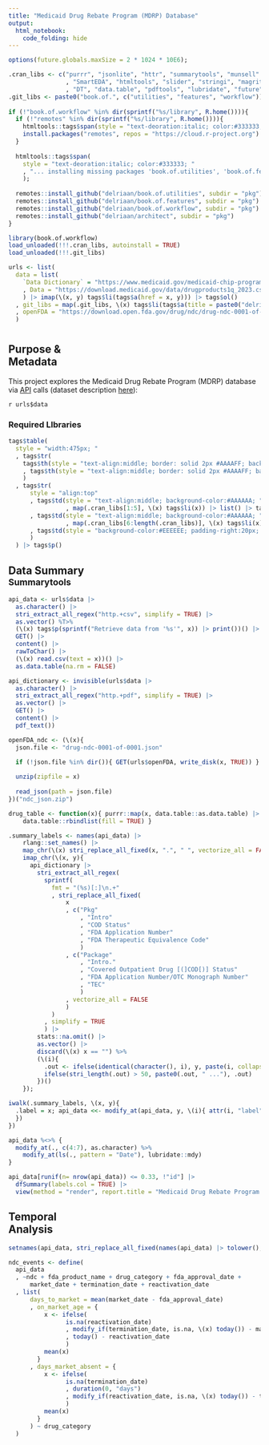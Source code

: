 ```yaml
---
title: "Medicaid Drug Rebate Program (MDRP) Database"
output: 
  html_notebook:
    code_folding: hide
---
```


```r
options(future.globals.maxSize = 2 * 1024 * 10E6);

.cran_libs <- c("purrr", "jsonlite", "httr", "summarytools", "munsell"
                , "SmartEDA", "htmltools", "slider", "stringi", "magrittr"
                , "DT", "data.table", "pdftools", "lubridate", "future", "furrr", "future.callr")
.git_libs <- paste0("book.of.", c("utilities", "features", "workflow")) |> c("architect")
              
if (!"book.of.workflow" %in% dir(sprintf("%s/library", R.home()))){
  if (!"remotes" %in% dir(sprintf("%s/library", R.home()))){ 
    htmltools::tags$span(style = "text-deoration:italic; color:#333333; ", "... installing missing package 'remotes'")
    install.packages("remotes", repos = "https://cloud.r-project.org") 
  }
  
  htmltools::tags$span(
    style = "text-deoration:italic; color:#333333; "
    , "... installing missing packages 'book.of.utilities', 'book.of.features', 'book.of.workflow', 'architect'"
    );
  
  remotes::install_github("delriaan/book.of.utilities", subdir = "pkg")
  remotes::install_github("delriaan/book.of.features", subdir = "pkg")
  remotes::install_github("delriaan/book.of.workflow", subdir = "pkg")
  remotes::install_github("delriaan/architect", subdir = "pkg")
}

library(book.of.workflow)
load_unloaded(!!!.cran_libs, autoinstall = TRUE)
load_unloaded(!!!.git_libs)

urls <- list(
  data = list(
    `Data Dictionary` = "https://www.medicaid.gov/medicaid-chip-program-information/by-topics/prescription-drugs/downloads/recordspecficationanddefinitions.pdf"
    , Data = "https://download.medicaid.gov/data/drugproducts1q_2023.csv"
    ) |> imap(\(x, y) tags$li(tags$a(href = x, y))) |> tags$ol()
  , git_libs = map(.git_libs, \(x) tags$li(tags$a(title = paste0("delriaan/", x), x))) |> list() |> tags$ul()
  , openFDA = "https://download.open.fda.gov/drug/ndc/drug-ndc-0001-of-0001.json.zip"
  )
```

#  {.tabset .tabset-fade .tabset-pills}

## Purpose &<br> Metadata 

This project explores the Medicaid Drug Rebate Program (MDRP) database via [API](https://data.medicaid.gov/dataset/0ad65fe5-3ad3-5d79-a3f9-7893ded7963a) calls (dataset description [here](https://www.medicaid.gov/medicaid/prescription-drugs/medicaid-drug-rebate-program/medicaid-drug-rebate-program-data/index.html)):

`r urls$data`

### Required LIbraries

```r
tags$table(
  style = "width:475px; "
  , tags$tr(
    tags$th(style = "text-align:middle; border: solid 2px #AAAAFF; background-color:#EEEEEE; ", "CRAN", colspan = 2, width="65%")
    , tags$th(style = "text-align:middle; border: solid 2px #AAAAFF; background-color:#AAAAAA; ", width = "*", "GitHub")
    )
  , tags$tr(
      style = "align:top"
      , tags$td(style = "text-align:middle; background-color:#AAAAAA; "
                , map(.cran_libs[1:5], \(x) tags$li(x)) |> list() |> tags$ul())
      , tags$td(style = "text-align:middle; background-color:#AAAAAA; "
                , map(.cran_libs[6:length(.cran_libs)], \(x) tags$li(x)) |> list() |> tags$ul())
      , tags$td(style = "background-color:#EEEEEE; padding-right:20px; ", urls$git_libs)
      )
  ) |> tags$p()
```

## Data Summary <br><sup>Summarytools</sup> {.tabset .tabset-fade .tabset-pills}


```r
api_data <- urls$data |> 
  as.character() |> 
  stri_extract_all_regex("http.+csv", simplify = TRUE) |> 
  as.vector() %T>% 
  (\(x) tags$p(sprintf("Retrieve data from '%s'", x)) |> print())() |>
  GET() |>
  content() |>
  rawToChar() |>
  (\(x) read.csv(text = x))() |>
  as.data.table(na.rm = FALSE)

api_dictionary <- invisible(urls$data |> 
  as.character() |> 
  stri_extract_all_regex("http.+pdf", simplify = TRUE) |> 
  as.vector() |>
  GET() |>
  content() |> 
  pdf_text())

openFDA_ndc <- (\(x){ 
  json.file <- "drug-ndc-0001-of-0001.json"

  if (!json.file %in% dir()){ GET(urls$openFDA, write_disk(x, TRUE)) }
  
  unzip(zipfile = x)
  
  read_json(path = json.file)
})("ndc_json.zip")

drug_table <- function(x){ purrr::map(x, data.table::as.data.table) |> 
    data.table::rbindlist(fill = TRUE) }

.summary_labels <- names(api_data) |> 
    rlang::set_names() |>
    map_chr(\(x) stri_replace_all_fixed(x, ".", " ", vectorize_all = FALSE)) |>
    imap_chr(\(x, y){ 
      api_dictionary |> 
        stri_extract_all_regex(
          sprintf(
            fmt = "(%s)[:]\n.+"
            , stri_replace_all_fixed(
                x
                , c("Pkg"
                    , "Intro"
                    , "COD Status"
                    , "FDA Application Number"
                    , "FDA Therapeutic Equivalence Code"
                    )
                , c("Package"
                    , "Intro."
                    , "Covered Outpatient Drug [(]COD[)] Status"
                    , "FDA Application Number/OTC Monograph Number"
                    , "TEC"
                    )
                , vectorize_all = FALSE
                )
            )
          , simplify = TRUE
          ) |>
        stats::na.omit() |>
        as.vector() |>
        discard(\(x) x == "") %>%
        (\(i){ 
          .out <- ifelse(identical(character(), i), y, paste(i, collapse = "\n"))
          ifelse(stri_length(.out) > 50, paste0(.out, " ..."), .out)
        })()
    });

iwalk(.summary_labels, \(x, y){ 
  .label = x; api_data <<- modify_at(api_data, y, \(i){ attr(i, "label") <- .label; i 
  }) 
})

```


```r
api_data %<>% { 
  modify_at(., c(4:7), as.character) %>% 
    modify_at(ls(., pattern = "Date"), lubridate::mdy)
}

api_data[runif(n= nrow(api_data)) <= 0.33, !"id"] |>
  dfSummary(labels.col = TRUE) |> 
  view(method = "render", report.title = "Medicaid Drug Rebate Program (MDRP) Data") 
```

## Temporal<br>Analysis 

```r
setnames(api_data, stri_replace_all_fixed(names(api_data) |> tolower(), ".", "_"))

ndc_events <- define(
  api_data
  , ~ndc + fda_product_name + drug_category + fda_approval_date + 
      market_date + termination_date + reactivation_date
  , list(
      days_to_market = mean(market_date - fda_approval_date)
      , on_market_age = { 
          x <- ifelse(
                is.na(reactivation_date)
                , modify_if(termination_date, is.na, \(x) today()) - market_date 
                , today() - reactivation_date
                )
          mean(x)
        } 
      , days_market_absent = { 
          x <- ifelse(
                is.na(termination_date)
                , duration(0, "days")
                , modify_if(reactivation_date, is.na, \(x) today()) - termination_date
                )
          mean(x)
        } 
      ) ~ drug_category
  )

```

